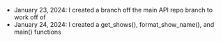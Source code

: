 - January 23, 2024: I created a branch off the main API repo branch to work off of
- January 24, 2024: I created a get_shows(), format_show_name(), and main() functions